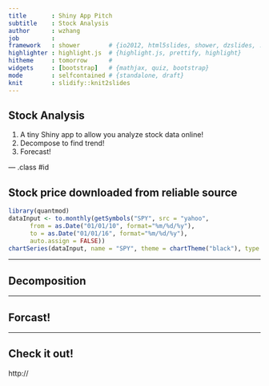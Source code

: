 ```yaml
---
title       : Shiny App Pitch 
subtitle    : Stock Analysis
author      : wzhang
job         : 
framework   : shower        # {io2012, html5slides, shower, dzslides, ...}
highlighter : highlight.js  # {highlight.js, prettify, highlight}
hitheme     : tomorrow      # 
widgets     : [bootstrap]   # {mathjax, quiz, bootstrap}
mode        : selfcontained # {standalone, draft}
knit        : slidify::knit2slides
---
```


## Stock Analysis

1. A tiny Shiny app to allow you analyze stock data online!
2. Decompose to find trend!
3. Forecast!

--- .class #id 

## Stock price downloaded from reliable source

```r
library(quantmod)
dataInput <- to.monthly(getSymbols("SPY", src = "yahoo",
      from = as.Date("01/01/10", format="%m/%d/%y"),
      to = as.Date("01/01/16", format="%m/%d/%y"),
      auto.assign = FALSE))
chartSeries(dataInput, name = "SPY", theme = chartTheme("black"), type = "candlesticks")
```

---

## Decomposition

---


## Forcast!


---


## Check it out!

http://

